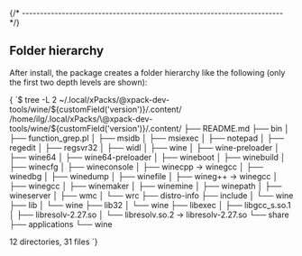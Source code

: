 


{/* ------------------------------------------------------------------------ */}

## Folder hierarchy

After install, the package creates a folder hierarchy like the following
(only the first two depth levels are shown):

<Tabs groupId="operating-systems">

<TabItem value="linux" label="GNU/Linux">

<CodeBlock language="console"> {
`$ tree -L 2 ~/.local/xPacks/\@xpack-dev-tools/wine/${customField('version')}/.content/
/home/ilg/.local/xPacks/\@xpack-dev-tools/wine/${customField('version')}/.content/
├── README.md
├── bin
│   ├── function_grep.pl
│   ├── msidb
│   ├── msiexec
│   ├── notepad
│   ├── regedit
│   ├── regsvr32
│   ├── widl
│   ├── wine
│   ├── wine-preloader
│   ├── wine64
│   ├── wine64-preloader
│   ├── wineboot
│   ├── winebuild
│   ├── winecfg
│   ├── wineconsole
│   ├── winecpp -> winegcc
│   ├── winedbg
│   ├── winedump
│   ├── winefile
│   ├── wineg++ -> winegcc
│   ├── winegcc
│   ├── winemaker
│   ├── winemine
│   ├── winepath
│   ├── wineserver
│   ├── wmc
│   └── wrc
├── distro-info
├── include
│   └── wine
├── lib
│   └── wine
├── lib32
│   └── wine
├── libexec
│   ├── libgcc_s.so.1
│   ├── libresolv-2.27.so
│   └── libresolv.so.2 -> libresolv-2.27.so
└── share
    ├── applications
    └── wine

12 directories, 31 files
`} </CodeBlock>

</TabItem>

</Tabs>

